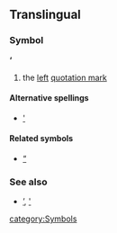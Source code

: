 ==Translingual==
===Symbol===
'''‘'''

# the [[left]] [[quotation mark]]

====Alternative spellings====
*[[']]

====Related symbols====
*[[“]]

===See also===
*[[’]], [[']]

[[category:Symbols]]